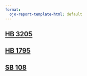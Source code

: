 ```yaml
---
format:
  ojo-report-template-html: default
---
```


## [HB 3205](hb3205/hb3205.qmd)

## [HB 1795](hb1795/hb1795.qmd)

## [SB 108](sb108/sb108.qmd)
